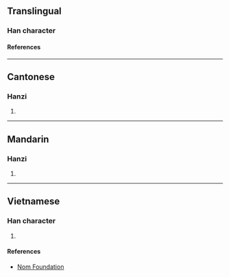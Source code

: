 {{character info/new}}
==Translingual==

===Han character===
{{Han char|rn=61|rad=心|as=05|sn=8|four=94027|canj=PVIS|ids=⿰忄幼}}

====References====
{{Han ref|kx=0382.170|dkj=10490|dj=0712.070|hdz=42289.040|uh=602E}}

----

==Cantonese==

===Hanzi===
{{yue-hanzi|jyut=jau1|y=yau1}}

# {{rfdef|yue|sort=心05}}

----

==Mandarin==

===Hanzi===
{{cmn-hanzi|pin=[[yōu]] ([[you1]])|wg=yu<sup>1</sup>}}

# {{rfdef|cmn|sort=心05}}

----

==Vietnamese==

===Han character===
{{vi-readings|rs=心05|reading=âu}}

# {{rfdef|vi|sort=心05}}

====References====
* [http://nomfoundation.org/common/nom_details.php?codepoint=602e Nom Foundation]
